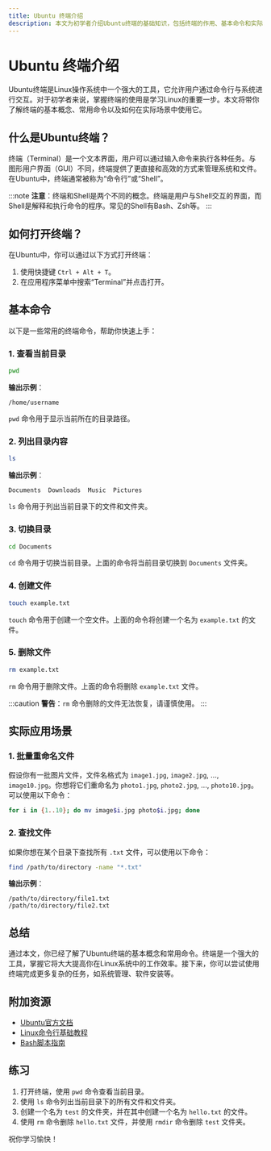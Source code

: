 ```yaml
---
title: Ubuntu 终端介绍
description: 本文为初学者介绍Ubuntu终端的基础知识，包括终端的作用、基本命令和实际应用场景。
---
```


# Ubuntu 终端介绍

Ubuntu终端是Linux操作系统中一个强大的工具，它允许用户通过命令行与系统进行交互。对于初学者来说，掌握终端的使用是学习Linux的重要一步。本文将带你了解终端的基本概念、常用命令以及如何在实际场景中使用它。

## 什么是Ubuntu终端？

终端（Terminal）是一个文本界面，用户可以通过输入命令来执行各种任务。与图形用户界面（GUI）不同，终端提供了更直接和高效的方式来管理系统和文件。在Ubuntu中，终端通常被称为“命令行”或“Shell”。

:::note
**注意**：终端和Shell是两个不同的概念。终端是用户与Shell交互的界面，而Shell是解释和执行命令的程序。常见的Shell有Bash、Zsh等。
:::

## 如何打开终端？

在Ubuntu中，你可以通过以下方式打开终端：

1. 使用快捷键 `Ctrl + Alt + T`。
2. 在应用程序菜单中搜索“Terminal”并点击打开。

## 基本命令

以下是一些常用的终端命令，帮助你快速上手：

### 1. 查看当前目录

```bash
pwd
```

**输出示例**：
```
/home/username
```

`pwd` 命令用于显示当前所在的目录路径。

### 2. 列出目录内容

```bash
ls
```

**输出示例**：
```
Documents  Downloads  Music  Pictures
```

`ls` 命令用于列出当前目录下的文件和文件夹。

### 3. 切换目录

```bash
cd Documents
```

`cd` 命令用于切换当前目录。上面的命令将当前目录切换到 `Documents` 文件夹。

### 4. 创建文件

```bash
touch example.txt
```

`touch` 命令用于创建一个空文件。上面的命令将创建一个名为 `example.txt` 的文件。

### 5. 删除文件

```bash
rm example.txt
```

`rm` 命令用于删除文件。上面的命令将删除 `example.txt` 文件。

:::caution
**警告**：`rm` 命令删除的文件无法恢复，请谨慎使用。
:::

## 实际应用场景

### 1. 批量重命名文件

假设你有一批图片文件，文件名格式为 `image1.jpg`, `image2.jpg`, ..., `image10.jpg`。你想将它们重命名为 `photo1.jpg`, `photo2.jpg`, ..., `photo10.jpg`。可以使用以下命令：

```bash
for i in {1..10}; do mv image$i.jpg photo$i.jpg; done
```

### 2. 查找文件

如果你想在某个目录下查找所有 `.txt` 文件，可以使用以下命令：

```bash
find /path/to/directory -name "*.txt"
```

**输出示例**：
```
/path/to/directory/file1.txt
/path/to/directory/file2.txt
```

## 总结

通过本文，你已经了解了Ubuntu终端的基本概念和常用命令。终端是一个强大的工具，掌握它将大大提高你在Linux系统中的工作效率。接下来，你可以尝试使用终端完成更多复杂的任务，如系统管理、软件安装等。

## 附加资源

- [Ubuntu官方文档](https://help.ubuntu.com/)
- [Linux命令行基础教程](https://linuxcommand.org/)
- [Bash脚本指南](https://ryanstutorials.net/bash-scripting-tutorial/)

## 练习

1. 打开终端，使用 `pwd` 命令查看当前目录。
2. 使用 `ls` 命令列出当前目录下的所有文件和文件夹。
3. 创建一个名为 `test` 的文件夹，并在其中创建一个名为 `hello.txt` 的文件。
4. 使用 `rm` 命令删除 `hello.txt` 文件，并使用 `rmdir` 命令删除 `test` 文件夹。

祝你学习愉快！
